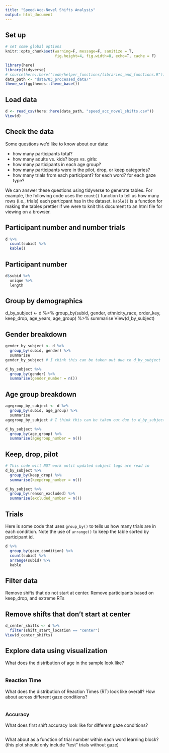 ```yaml
---
title: "Speed-Acc-Novel Shifts Analysis"
output: html_document
---
```


## Set up

```r
# set some global options
knitr::opts_chunk$set(warning=F, message=F, sanitize = T, 
                      fig.height=4, fig.width=8, echo=T, cache = F)
```

```r
library(here)
library(tidyverse)
# source(here::here("code/helper_functions/libraries_and_functions.R"))
data_path <- "data/03_processed_data/"
theme_set(ggthemes::theme_base())
```

## Load data

```r
d <- read_csv(here::here(data_path, "speed_acc_novel_shifts.csv")) 
View(d)
```

## Check the data

Some questions we'd like to know about our data:

  * how many participants total? 
  * how many adults vs. kids? boys vs. girls:
  * how many participants in each age group?
  * how many participants were in the pilot, drop, or keep categories?
  * how many trials from each participant? for each word? for each gaze type?

We can answer these questions using tidyverse to generate tables. For example, the following code uses the `count()` function to tell us how many rows (i.e., trials) each particpant has in the dataset. `kable()` is a function for making the tables prettier if we were to knit this document to an html file for viewing on a browser.

## Participant number and number trials
```r
d %>% 
  count(subid) %>% 
  kable()
```

## Participant number
```r
d$subid %>%
  unique %>%
  length
```

## Group by demographics
d_by_subject <- d %>%
  group_by(subid, gender, ethnicity_race, order_key, keep_drop, age_years, age_group) %>%
  summarise
View(d_by_subject)

## Gender breakdown
```r
gender_by_subject <- d %>%
  group_by(subid, gender) %>%
  summarise
gender_by_subject # I think this can be taken out due to d_by_subject

d_by_subject %>%
  group_by(gender) %>%
  summarise(gender_number = n())
```

## Age group breakdown
```r
agegroup_by_subject <- d %>%
  group_by(subid, age_group) %>%
  summarise
agegroup_by_subject # I think this can be taken out due to d_by_subject

d_by_subject %>%
  group_by(age_group) %>%
  summarise(agegroup_number = n())
```

## Keep, drop, pilot
```r
# This code will NOT work until updated subject logs are read in
d_by_subject %>%
  group_by(keep_drop) %>%
  summarise(keepdrop_number = n())

d_by_subject %>%
  group_by(reason_excluded) %>%
  summarise(excluded_number = n())
```


## Trials
Here is some code that uses `group_by()` to tells us how many trials are in each condition. Note the use of `arrange()` to keep the table sorted by participant id.

```r
d %>% 
  group_by(gaze_condition) %>% 
  count(subid) %>% 
  arrange(subid) %>% 
  kable

```

## Filter data

Remove shifts that do not start at center. Remove participants based on keep_drop, and extreme RTs

## Remove shifts that don't start at center
```r
d_center_shifts <- d %>%
  filter(shift_start_location == "center")
View(d_center_shifts)
```



## Explore data using visualization

What does the distribution of age in the sample look like? 

```r

```

### Reaction Time 

What does the distribution of Reaction Times (RT) look like overall? How about across different gaze conditions?

```r

```

### Accuracy

What does first shift accuracy look like for different gaze conditions?

```r

```

What about as a function of trial number within each word learning block? (this plot should only include "test" trials without gaze)

```r

```


